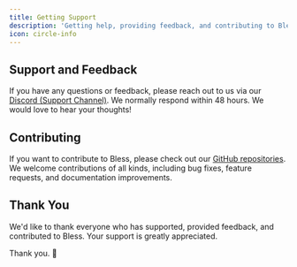 ```yaml
---
title: Getting Support
description: 'Getting help, providing feedback, and contributing to Bless'
icon: circle-info
---
```


## Support and Feedback

If you have any questions or feedback, please reach out to us via our [Discord (Support Channel)](https://discord.com/invite/blessnetwork). We normally respond within 48 hours. We would love to hear your thoughts!

## Contributing

If you want to contribute to Bless, please check out our [GitHub repositories](https://x.com/theBlessNetwork). We welcome contributions of all kinds, including bug fixes, feature requests, and documentation improvements.

## Thank You

We'd like to thank everyone who has supported, provided feedback, and contributed to Bless. Your support is greatly appreciated.

Thank you. 🙏
